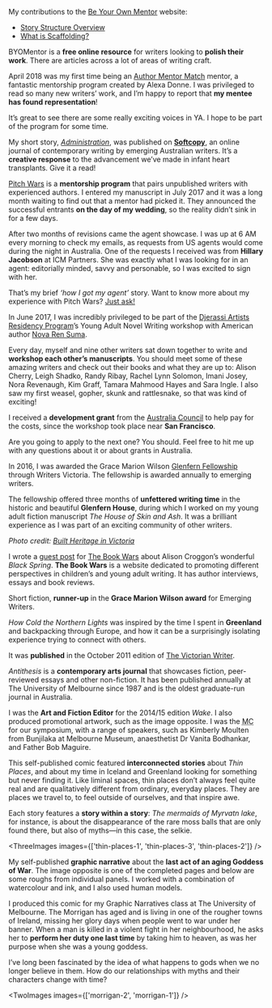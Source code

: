 
<Work title="Be Your Own Mentor">
  <Content>

My contributions to the [Be Your Own Mentor](https://byomentor.com/) website:

- [Story Structure Overview](https://byomentor.com/2019/05/06/story-structure-overview/)
- [What is Scaffolding?](https://byomentor.com/2019/07/29/what-is-scaffolding/)

BYOMentor is a **free online resource** for writers looking to **polish their work**. There are articles across a lot of areas of writing craft.

  </Content>
</Work>

<Work title="Author Mentor Match">
  <Content isHalfHalf image="author-mentor-match">

April 2018 was my first time being an [Author Mentor Match](http://authormentormatch.com/) mentor, a fantastic mentorship program created by Alexa Donne. I was privileged to read so many new writers’ work, and I’m happy to report that **my mentee has found representation**!

It’s great to see there are some really exciting voices in YA. I hope to be part of the program for some time.

  </Content>
</Work>

<Work title="Short story">
  <Content>

My short story, [_Administration_](http://www.softcopy.org.au/2018/01/administration.html), was published on [**Softcopy**](http://www.softcopy.org.au/2018/01/administration.html), an online journal of contemporary writing by emerging Australian writers. It’s a **creative response** to the advancement we’ve made in infant heart transplants. Give it a read!

  </Content>
</Work>

<Work title="Pitch Wars">
  <Content isImageRight image="pitch-wars">

[Pitch Wars](https://pitchwars.org/) is a **mentorship program** that pairs unpublished writers with experienced authors. I entered my manuscript in July 2017 and it was a long month waiting to find out that a mentor had picked it. They announced the successful entrants **on the day of my wedding**, so the reality didn’t sink in for a few days.

After two months of revisions came the agent showcase. I was up at 6 AM every morning to check my emails, as requests from US agents would come during the night in Australia. One of the requests I received was from **Hillary Jacobson** at ICM Partners. She was exactly what I was looking for in an agent: editorially minded, savvy and personable, so I was excited to sign with her.

That’s my brief _‘how I got my agent’_ story. Want to know more about my experience with Pitch Wars? [Just ask!](https://cassandrafrances.typeform.com/to/lBY1UF)

  </Content>
</Work>

<Work title="Workshop with Nova Ren Suma">
  <Content isImageRight image="djerassi">

In June 2017, I was incredibly privileged to be part of the [Djerassi Artists Residency Program](https://djerassi.org/)’s Young Adult Novel Writing workshop with American author [Nova Ren Suma](https://novaren.com/).

Every day, myself and nine other writers sat down together to write and **workshop each other’s manuscripts**. You should meet some of these amazing writers and check out their books and what they are up to: Alison Cherry, Leigh Shadko, Randy Ribay, Rachel Lynn Solomon, Imani Josey, Nora Revenaugh, Kim Graff, Tamara Mahmood Hayes and
Sara Ingle. I also saw my first weasel, gopher, skunk and rattlesnake, so that was kind of exciting!

I received a **development grant** from the [Australia Council](https://www.australiacouncil.gov.au/) to help pay for the costs, since the workshop took place near **San Francisco**.

Are you going to apply to the next one? You should. Feel free to hit me up with any questions about it or about grants in Australia.

  </Content>
</Work>

<Work title="Glenfern fellowship">
  <Content image="glenfern">

In 2016, I was awarded the Grace Marion Wilson [Glenfern Fellowship](https://writersvictoria.org.au/support/fellowships/glenfern-fellowships) through Writers Victoria. The fellowship is awarded annually to emerging writers.

The fellowship offered three months of **unfettered writing time** in the historic and beautiful **Glenfern House**, during which I worked on my young adult fiction manuscript _The House of Skin and Ash_. It was a brilliant experience as I was part of an exciting community of other writers.

_Photo credit: [Built Heritage in Victoria](https://www.instagram.com/p/BFp89TeLGiR/)_

  </Content>
</Work>

<Work title="Guest post">
  <Content>

I wrote a [guest post](https://thebookwars.ca/2015/10/guest-post-by-cassandra-white-alison-croggons-black-spring-a-reimagining-of-wuthering-heights/) for  [The Book Wars](https://thebookwars.ca/) about Alison Croggon’s wonderful _Black Spring_. **The Book Wars** is a website dedicated to promoting different perspectives in children’s and young adult writing. It has author interviews, essays and book reviews.

  </Content>
</Work>

<Work title="How Cold the Northern Lights">
  <Content isHalfHalf isImageRight image="northern-lights">

Short fiction, **runner-up** in the **Grace Marion Wilson award** for Emerging Writers.

_How Cold the Northern Lights_ was inspired by the time I spent in **Greenland** and backpacking through Europe, and how it can be a surprisingly isolating experience trying to connect with others.

It was **published** in the October 2011 edition of [The Victorian Writer](https://writersvictoria.org.au/resources/the-victorian-writer).

  </Content>
</Work>

<Work title="anti-THESIS">
  <Content isHalfHalf image="anti-thesis">

_Antithesis_ is a **contemporary arts journal** that showcases fiction, peer-reviewed essays and other non-fiction. It has been published annually at The University of Melbourne since 1987 and is the oldest graduate-run journal in Australia.

 I was the **Art and Fiction Editor** for the 2014/15 edition _Wake_. I also produced promotional artwork, such as the image opposite. I was the <abbr title="Master of Ceremonies">MC</abbr> for our symposium, with a range of speakers, such as Kimberly Moulten from Bunjilaka at Melbourne Museum, anaesthetist Dr Vanita Bodhankar, and Father Bob Maguire.

  </Content>
</Work>

<Work title="Listening in Thin Places">
  <Content isHalfHalf isImageRight image="thin-places-4">

This self-published comic featured **interconnected stories** about _Thin Places_, and about my time in Iceland and Greenland looking for something but never finding it. Like liminal spaces, thin places don’t always feel quite real and are qualitatively different from ordinary, everyday places. They are places we travel to, to feel outside of ourselves, and that inspire awe.

Each story features a **story within a story**: _The mermaids of Myrvatn lake_, for instance, is about the disappearance of the rare moss balls that are only found there, but also of myths&mdash;in this case, the selkie.

  </Content>

  <ThreeImages images={['thin-places-1', 'thin-places-3', 'thin-places-2']} />
</Work>

<Work title="The Final Flight of the Morrigan">
  <Content image="morrigan-3">

My self-published **graphic narrative** about the **last act of an aging Goddess of War**. The image opposite is one of the completed pages and below are some roughs from individual panels. I worked with a combination of watercolour and ink, and I also used human models.

I produced this comic for my Graphic Narratives class at The University of Melbourne. The Morrigan has aged and is living in one of the rougher towns of Ireland, missing her glory days when people went to war under her banner. When a man is killed in a violent fight in her neighbourhood, he asks her to **perform her duty one last time** by taking him to heaven, as was her purpose when she was a young goddess.

I’ve long been fascinated by the idea of what happens to gods when we no longer believe in them. How do our relationships with myths and their characters change with time?

  </Content>

  <TwoImages images={['morrigan-2', 'morrigan-1']} />
</Work>
